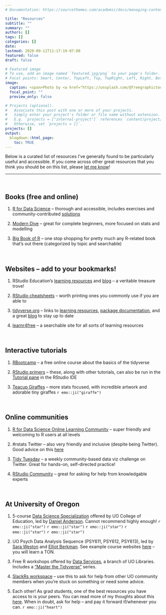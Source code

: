 ```yaml
---
# Documentation: https://sourcethemes.com/academic/docs/managing-content/

title: "Resources"
subtitle: ""
summary: ""
authors: []
tags: []
categories: []
date: 
lastmod: 2020-09-11T11:17:19-07:00
featured: false
draft: false

# Featured image
# To use, add an image named `featured.jpg/png` to your page's folder.
# Focal points: Smart, Center, TopLeft, Top, TopRight, Left, Right, BottomLeft, Bottom, BottomRight.
image:
  caption: <span>Photo by <a href="https://unsplash.com/@freegraphictoday?utm_source=unsplash&amp;utm_medium=referral&amp;utm_content=creditCopyText">AbsolutVision</a> on <a href="https://unsplash.com/?utm_source=unsplash&amp;utm_medium=referral&amp;utm_content=creditCopyText">Unsplash</a></span>
  focal_point: ""
  preview_only: false

# Projects (optional).
#   Associate this post with one or more of your projects.
#   Simply enter your project's folder or file name without extension.
#   E.g. `projects = ["internal-project"]` references `content/project/deep-learning/index.md`.
#   Otherwise, set `projects = []`.
projects: []
output: 
  blogdown::html_page:
    toc: TRUE
---
```


Below is a curated list of resources I've generally found to be particularly useful and accessible. If you come across other great resources that you think you should be on this list, please [let me know](mailto:bcullen@uoregon.edu)!

***

<br>

## Books (free and online)

:::book
1. [R for Data Science](https://r4ds.had.co.nz/) -- thorough and accessible, includes exercises and community-contributed [solutions](https://jrnold.github.io/r4ds-exercise-solutions/)

2. [Modern Dive](https://moderndive.netlify.app/) -- great for complete beginners, more focused on stats and modelling

3. [Big Book of R](https://www.bigbookofr.com/) -- one stop shopping for pretty much any R-related book that's out there (categorized by topic and searchable)
:::

<br>

## Websites -- add to your bookmarks! 

:::bookmark
1. RStudio Education's [learning resources](https://education.rstudio.com/learn/) and [blog](https://education.rstudio.com/blog/) -- a veritable treasure trove!

2. [RStudio cheatsheets](https://rstudio.com/resources/cheatsheets/) -- worth printing ones you commonly use if you are able to

3. [tidyverse.org](https://www.tidyverse.org/packages/) -- links to [learning resources](https://www.tidyverse.org/learn/), [package documentation](https://www.tidyverse.org/packages/), and a great [blog](https://www.tidyverse.org/blog/) to stay up to date

4. [learnr4free](https://www.learnr4free.com/en/index.html) -- a searchable site for all sorts of learning resources 
:::

<br>

## Interactive tutorials 

:::demo
1. [RBootcamp](https://r-bootcamp.netlify.app/) -- a free online course about the basics of the tidyverse

2. [RStudio primers](https://rstudio.cloud/learn/primers) -- these, along with other tutorials, can also be run in the [Tutorial pane](https://rstudio.github.io/rstudio-extensions/rstudio-tutorials.html) in the RStudio IDE

3. [Teacup Giraffes](https://tinystats.github.io/teacups-giraffes-and-statistics/index.html) -- more stats focused, with incredible artwork and adorable tiny giraffes `r emo::ji("giraffe")`
:::

<br>

## Online communities 

:::people

1. [R for Data Science Online Learning Community](https://www.rfordatasci.com/) -- super friendly and welcoming to R users at all levels

2. #rstats Twitter -- also very friendly and inclusive (despite being Twitter). Good advice on this [here](https://www.t4rstats.com/index.html#what-you-can-get-out-of-twitter)

3. [Tidy Tuesday](https://github.com/rfordatascience/tidytuesday) -- a weekly community-based data viz challenge on Twitter. Great for hands-on, self-directed practice! 

4. [RStudio Community](https://community.rstudio.com/t/welcome-to-the-rstudio-community/8) -- great for asking for help from knowledgable experts

:::

<br>

## At University of Oregon

:::uo

1. 5-course [Data Science Specialization](https://github.com/uo-datasci-specialization) offered by UO College of Education, led by [Daniel Anderson](https://education.uoregon.edu/people/faculty/daniela). Cannot recommend highly enough! `r emo::ji("star")` `r emo::ji("star")` `r emo::ji("star")` `r emo::ji("star")` `r emo::ji("star")`

2. UO Psych Data Analysis Sequence (PSY611, PSY612, PSY613), led by [Sara Weston](https://psychology.uoregon.edu/profile/sweston2/) and [Elliot Berkman](https://psychology.uoregon.edu/profile/berkman/). See example course websites [here](https://github.com/uopsych) -- you will learn a TON.

3. Free R workshops offered by [Data Services](https://library.uoregon.edu/data-services), a branch of UO Libraries. Includes a ["Master the Tidyverse"](https://researchguides.uoregon.edu/library_workshops/tidyverse) series.

4. [SlackRs workspace](https://uodatascience.slack.com/) -- use this to ask for help from other UO community members when you're stuck on something or need some advice. 

5. Each other! As grad students, one of the best resources you have access to is your peers. You can read more of my thoughts about this [here](https://bcullen.rbind.io/post/2020-03-08-data-science-training-needs-in-grad-school/). When in doubt, ask for help -- and pay it forward if/whenever you can. `r emo::ji("heart")`
:::
